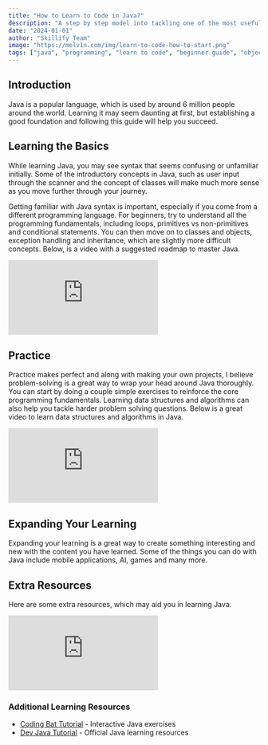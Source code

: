 ```yaml
---
title: "How to Learn to Code in Java?"
description: "A step by step model into tackling one of the most useful programming languages."
date: "2024-01-01"
author: "Skillify Team"
image: "https://melv1n.com/img/learn-to-code-how-to-start.png"
tags: ["java", "programming", "learn to code", "beginner guide", "object-oriented programming"]
---
```


## Introduction

Java is a popular language, which is used by around 6 million people around the world. Learning it may seem daunting at first, but establishing a good foundation and following this guide will help you succeed.

## Learning the Basics

While learning Java, you may see syntax that seems confusing or unfamiliar initially. Some of the introductory concepts in Java, such as user input through the scanner and the concept of classes will make much more sense as you move further through your journey.

Getting familiar with Java syntax is important, especially if you come from a different programming language. For beginners, try to understand all the programming fundamentals, including loops, primitives vs non-primitives and conditional statements. You can then move on to classes and objects, exception handling and inheritance, which are slightly more difficult concepts. Below, is a video with a suggested roadmap to master Java.

<iframe
  className="w-full max-h-sm md:w-3/4 md:h-96"
  src="https://www.youtube.com/embed/p15xzjzR9j0"
  title="Java Learning Roadmap"
  frameBorder="0"
  allow="accelerometer; autoplay; clipboard-write; encrypted-media; gyroscope; picture-in-picture"
  allowFullScreen
></iframe>

## Practice

Practice makes perfect and along with making your own projects, I believe problem-solving is a great way to wrap your head around Java thoroughly. You can start by doing a couple simple exercises to reinforce the core programming fundamentals. Learning data structures and algorithms can also help you tackle harder problem solving questions. Below is a great video to learn data structures and algorithms in Java.

<iframe
  className="w-full max-h-sm md:w-3/4 md:h-96"
  src="https://www.youtube.com/embed/OWCao3Ul6n4"
  title="Data Structures and Algorithms in Java"
  frameBorder="0"
  allow="accelerometer; autoplay; clipboard-write; encrypted-media; gyroscope; picture-in-picture"
  allowFullScreen
></iframe>

## Expanding Your Learning

Expanding your learning is a great way to create something interesting and new with the content you have learned. Some of the things you can do with Java include mobile applications, AI, games and many more.

## Extra Resources

Here are some extra resources, which may aid you in learning Java.

<iframe
  className="w-full max-h-sm md:w-3/4 md:h-96"
  src="https://www.youtube.com/embed/xk4_1vDrzzo"
  title="Java Tutorial for Beginners"
  frameBorder="0"
  allow="accelerometer; autoplay; clipboard-write; encrypted-media; gyroscope; picture-in-picture"
  allowFullScreen
></iframe>

### Additional Learning Resources

- [Coding Bat Tutorial](https://codingbat.com/java) - Interactive Java exercises
- [Dev Java Tutorial](https://dev.java/learn/) - Official Java learning resources
